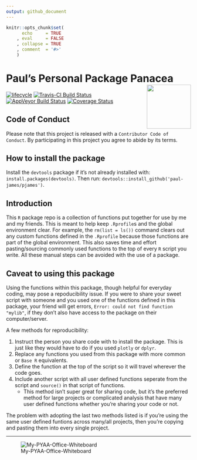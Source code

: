 ```yaml
---
output: github_document
---
```


<!-- README.md is generated from README.Rmd. Please edit that file -->

```r
knitr::opts_chunk$set(
      echo     = TRUE
    , eval     = FALSE
    , collapse = TRUE
    , comment  = '#>'
    )
```


# Paul's Personal Package Panacea <img src='assets/pkg-hexsticker.png' align='right' width=120/>


[![lifecycle](https://img.shields.io/badge/lifecycle-experimental-orange.svg)](https://tidyverse.org/lifecycle/#experimental)
[![Travis-CI Build Status](https://travis-ci.org/Paul-James/pjames.svg?branch=dev)](https://travis-ci.org/Paul-James/pjames)
[![AppVeyor Build Status](https://ci.appveyor.com/api/projects/status/github/Paul-James/pjames?branch=dev&svg=true)](https://ci.appveyor.com/project/Paul-James/pjames)
[![Coverage Status](https://img.shields.io/codecov/c/github/Paul-James/pjames/dev.svg)](https://codecov.io/github/Paul-James/pjames?branch=dev)


## Code of Conduct

Please note that this project is released with a `Contributor Code of Conduct`. By participating in this project you agree to abide by its terms.

## How to install the package

Install the `devtools` package if it's not already installed with: `install.packages(devtools)`. Then run: `devtools::install_github('paul-james/pjames')`.

## Introduction

This `R` package repo is a collection of functions put together for use by me and my friends. This is meant to help keep `.Rprofile`s and the global environment clear. For example, the `rm(list = ls())` command clears out any custom functions defined in the `.Rprofile` because those functions are part of the global environment. This also saves time and effort pasting/sourcing commonly used functions to the top of every `R` script you write. All these manual steps can be avoided with the use of a package.

## Caveat to using this package

Using the functions within this package, though helpful for everyday coding, may pose a repoducibility issue. If you were to share your sweet script with someone and you used one of the functions defined in this package, your friend will get errors, `Error: could not find function "mylib"`, if they don't also have access to the package on their computer/server.

A few methods for reproducibility:

1. Instruct the person you share code with to install the package. This is just like they would have to do if you used `plotly` or `dplyr`.
1. Replace any functions you used from this package with more common or `Base R` equivalents.
1. Define the function at the top of the script so it will travel wherever the code goes.
1. Include another script with all user defined functions seperate from the script and `source()` in that script of functions.
    * This method isn't super great for sharing code, but it's the preferred method for large projects or complicated analysis that have many user defined functions whether you're sharing your code or not.

The problem with adopting the last two methods listed is if you're using the same user defined funtions across many/all projects, then you're copying and pasting them into every single project. 


---

![My-PYAA-Office-Whiteboard](assets/pyaa-office-whiteboard.jpg)
